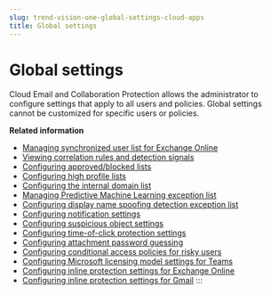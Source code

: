```yaml
---
slug: trend-vision-one-global-settings-cloud-apps
title: Global settings
---
```

# Global settings

Cloud Email and Collaboration Protection allows the administrator to configure settings that apply to all users and policies. Global settings cannot be customized for specific users or policies.

**Related information**

- [Managing synchronized user list for Exchange Online](manage-synced-eo-user-list.mdx)
- [Viewing correlation rules and detection signals](correlation-rules-detect.md "Manage predefined and custom correlation rules and detection signals that you can use for anomaly detection by Correlated Intelligence.")
- [Configuring approved/blocked lists](configuring-approved-blocked-lists.mdx)
- [Configuring high profile lists](configuring-high-profile-lists.mdx)
- [Configuring the internal domain list](configuring-internal-domain-list.mdx)
- [Managing Predictive Machine Learning exception list](managing-pml-exception-list.mdx)
- [Configuring display name spoofing detection exception list](display-spoofing-detection.mdx)
- [Configuring notification settings](config-notify-settings-sec.mdx)
- [Configuring suspicious object settings](configuring-so-settings.mdx)
- [Configuring time-of-click protection settings](configuring-toc-protection.mdx)
- [Configuring attachment password guessing](password-guessing-attachment.mdx)
- [Configuring conditional access policies for risky users](config-access-risky-users.mdx)
- [Configuring Microsoft licensing model settings for Teams](config-ms-licensing-teams.mdx)
- [Configuring inline protection settings for Exchange Online](inline-settings-exchange.mdx)
- [Configuring inline protection settings for Gmail](inline-protection-gmail.mdx)
:::
